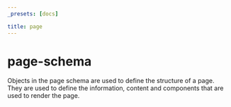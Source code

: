 ```yaml
---
_presets: [docs]

title: page
---
```


# page-schema

Objects in the page schema are used to define the structure of a page. They are used to define the information, content and components that are used to render the page.


<Code code={nodeString} lang="ts" />
